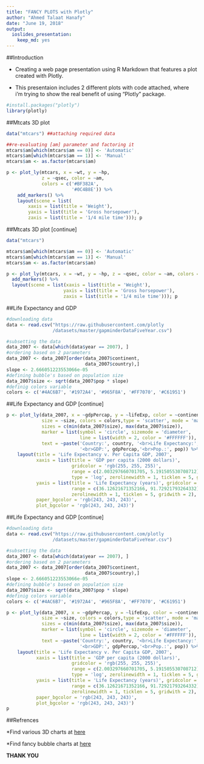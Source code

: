 ---
title: "FANCY PLOTS with Plotly"
author: "Ahmed Talaat Hanafy"
date: "June 19, 2018"
output: 
  ioslides_presentation: 
    keep_md: yes
---

##Introduction


* Creating a web page presentation using R Markdown that features a plot created with Plotly.


* This presentaion includes 2 different plots with code attached, where i'm trying to show the real benefit of using "Plotly" package.

```{r inti, eval=TRUE}
#install.packages("plotly")
library(plotly)

```

##Mtcats 3D plot

```{r plot1, echo=TRUE, eval=FALSE}

data("mtcars") ##attaching required data

##re-evaluating [am] parameter and factoring it
mtcars$am[which(mtcars$am == 0)] <- 'Automatic'
mtcars$am[which(mtcars$am == 1)] <- 'Manual'
mtcars$am <- as.factor(mtcars$am)

p <- plot_ly(mtcars, x = ~wt, y = ~hp,
             z = ~qsec, color = ~am,
             colors = c('#BF382A',
                        '#0C4B8E')) %>%
    add_markers() %>% 
    layout(scene = list(
        xaxis = list(title = 'Weight'),
        yaxis = list(title = 'Gross horsepower'),
        zaxis = list(title = '1/4 mile time'))); p
```

##Mtcats 3D plot [continue]

```{r plot1_show, echo=FALSE,eval = TRUE}

data("mtcars")

mtcars$am[which(mtcars$am == 0)] <- 'Automatic'
mtcars$am[which(mtcars$am == 1)] <- 'Manual'
mtcars$am <- as.factor(mtcars$am)

p <- plot_ly(mtcars, x = ~wt, y = ~hp, z = ~qsec, color = ~am, colors = c('#BF382A', '#0C4B8E')) %>%
  add_markers() %>%
  layout(scene = list(xaxis = list(title = 'Weight'),
                     yaxis = list(title = 'Gross horsepower'),
                     zaxis = list(title = '1/4 mile time'))); p
```

##Life Expectancy and GDP

```{r LE+GDP, echo=TRUE, eval=FALSE}

#downloading data
data <- read.csv("https://raw.githubusercontent.com/plotly
                 /datasets/master/gapminderDataFiveYear.csv")

#subsetting the data
data_2007 <- data[which(data$year == 2007), ]
#ordering based on 2 parameters
data_2007 <- data_2007[order(data_2007$continent, 
                             data_2007$country),] 
slope <- 2.666051223553066e-05
#defining bubble's based on population size
data_2007$size <- sqrt(data_2007$pop * slope) 
#definig colors variable
colors <- c('#4AC6B7', '#1972A4', '#965F8A', '#FF7070', '#C61951') 

```


##Life Expectancy and GDP [continue]

```{r LE+GDP2, echo=TRUE, eval=FALSE}
p <- plot_ly(data_2007, x = ~gdpPercap, y = ~lifeExp, color = ~continent,
             size = ~size, colors = colors,type = 'scatter', mode = 'markers', 
             sizes = c(min(data_2007$size), max(data_2007$size)),
             marker = list(symbol = 'circle', sizemode = 'diameter',
                           line = list(width = 2, color = '#FFFFFF')),
             text = ~paste('Country:', country, '<br>Life Expectancy:', lifeExp,
                           '<br>GDP:', gdpPercap,'<br>Pop.:', pop)) %>%
    layout(title = 'Life Expectancy v. Per Capita GDP, 2007',
           xaxis = list(title = 'GDP per capita (2000 dollars)',
                        gridcolor = 'rgb(255, 255, 255)',
                        range = c(2.003297660701705, 5.191505530708712),
                        type = 'log', zerolinewidth = 1, ticklen = 5, gridwidth = 2),
           yaxis = list(title = 'Life Expectancy (years)', gridcolor = 'rgb(255, 255, 255)',
                        range = c(36.12621671352166, 91.72921793264332),
                        zerolinewidth = 1, ticklen = 5, gridwith = 2),
           paper_bgcolor = 'rgb(243, 243, 243)',
           plot_bgcolor = 'rgb(243, 243, 243)')
```


##Life Expectancy and GDP [continue]
```{r LE+GDP3, echo=FALSE, eval=TRUE}

#downloading data
data <- read.csv("https://raw.githubusercontent.com/plotly
                 /datasets/master/gapminderDataFiveYear.csv")

#subsetting the data
data_2007 <- data[which(data$year == 2007), ]
#ordering based on 2 parameters
data_2007 <- data_2007[order(data_2007$continent, 
                             data_2007$country),] 
slope <- 2.666051223553066e-05
#defining bubble's based on population size
data_2007$size <- sqrt(data_2007$pop * slope) 
#definig colors variable
colors <- c('#4AC6B7', '#1972A4', '#965F8A', '#FF7070', '#C61951') 

p <- plot_ly(data_2007, x = ~gdpPercap, y = ~lifeExp, color = ~continent,
             size = ~size, colors = colors,type = 'scatter', mode = 'markers', 
             sizes = c(min(data_2007$size), max(data_2007$size)),
             marker = list(symbol = 'circle', sizemode = 'diameter',
                           line = list(width = 2, color = '#FFFFFF')),
             text = ~paste('Country:', country, '<br>Life Expectancy:', lifeExp,
                           '<br>GDP:', gdpPercap,'<br>Pop.:', pop)) %>%
    layout(title = 'Life Expectancy v. Per Capita GDP, 2007',
           xaxis = list(title = 'GDP per capita (2000 dollars)',
                        gridcolor = 'rgb(255, 255, 255)',
                        range = c(2.003297660701705, 5.191505530708712),
                        type = 'log', zerolinewidth = 1, ticklen = 5, gridwidth = 2),
           yaxis = list(title = 'Life Expectancy (years)', gridcolor = 'rgb(255, 255, 255)',
                        range = c(36.12621671352166, 91.72921793264332),
                        zerolinewidth = 1, ticklen = 5, gridwith = 2),
           paper_bgcolor = 'rgb(243, 243, 243)',
           plot_bgcolor = 'rgb(243, 243, 243)')
p

```


##Refrences

*Find various 3D charts at [here](https://goo.gl/Kb6ASp)

*Find fancy bubble charts at [here](https://goo.gl/bjvTdz)



**THANK YOU**
